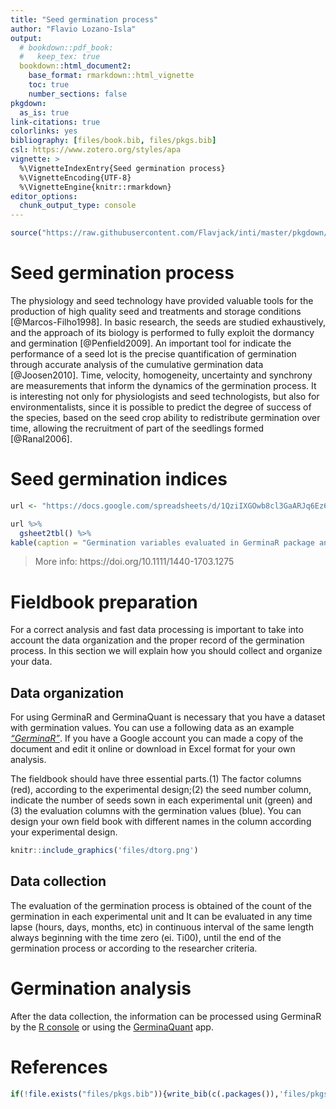 ```yaml
---
title: "Seed germination process"
author: "Flavio Lozano-Isla"
output:
  # bookdown::pdf_book:
  #   keep_tex: true
  bookdown::html_document2:
    base_format: rmarkdown::html_vignette
    toc: true
    number_sections: false
pkgdown:
  as_is: true
link-citations: true
colorlinks: yes
bibliography: [files/book.bib, files/pkgs.bib]
csl: https://www.zotero.org/styles/apa
vignette: >
  %\VignetteIndexEntry{Seed germination process}
  %\VignetteEncoding{UTF-8}
  %\VignetteEngine{knitr::rmarkdown}
editor_options: 
  chunk_output_type: console
---
```


```r
source("https://raw.githubusercontent.com/Flavjack/inti/master/pkgdown/favicon/docs.r")
```

# Seed germination process

The physiology and seed technology have provided valuable tools for the production of high quality seed and treatments and storage conditions [@Marcos-Filho1998]. In basic research, the seeds are studied exhaustively, and the approach of its biology is performed to fully exploit the dormancy and germination [@Penfield2009]. An important tool for indicate the performance of a seed lot is the precise quantification of germination through accurate analysis of the cumulative germination data [@Joosen2010]. Time, velocity, homogeneity, uncertainty and synchrony are measurements that inform the dynamics of the germination process. It is interesting not only for physiologists and seed technologists, but also for environmentalists, since it is possible to predict the degree of success of the species, based on the seed crop ability to redistribute germination over time, allowing the recruitment of part of the seedlings formed [@Ranal2006].

# Seed germination indices

```r
url <- "https://docs.google.com/spreadsheets/d/1QziIXGOwb8cl3GaARJq6Ez6aU7vND_UHKJnFcAKx0VI/edit#gid=783977038"

url %>% 
  gsheet2tbl() %>% 
kable(caption = "Germination variables evaluated in GerminaR package and limits according to Ranal and Santana (2006), where $n_i$ is the number of seeds germinated in $i^{th}$ time; and $k$ is the last day of the evaluation process for germination")
```

> More info: https://doi.org/10.1111/1440-1703.1275

# Fieldbook preparation

For a correct analysis and fast data processing is important to take into account the data organization and the proper record of the germination process. In this section we will explain how you should collect and organize your data.

## Data organization

For using GerminaR and GerminaQuant is necessary that you have a dataset with germination values. You can use a following data as an example [*"GerminaR"*](https://docs.google.com/spreadsheets/d/1QziIXGOwb8cl3GaARJq6Ez6aU7vND_UHKJnFcAKx0VI/edit?usp=sharing). If you have a Google account you can made a copy of the document and edit it online or download in Excel format for your own analysis.

The fieldbook should have three essential parts.(1) The factor columns (red), according to the experimental design;(2) the seed number column, indicate the number of seeds sown in each experimental unit (green) and (3) the evaluation columns with the germination values (blue). You can design your own field book with different names in the column according your experimental design.

```r
knitr::include_graphics('files/dtorg.png')
```

## Data collection

The evaluation of the germination process is obtained of the count of the germination in each experimental unit and It can be evaluated in any time lapse (hours, days, months, etc) in continuous interval of the same length always beginning with the time zero (ei. Ti00), until the end of the germination process or according to the researcher criteria.

# Germination analysis

After the data collection, the information can be processed using GerminaR by the [R console](https://germinar.inkaverse.com/articles/GerminaR) or using the [GerminaQuant](https://germinar.inkaverse.com/articles/GerminaQuant) app. 

# References {-}

<div id="refs"></div>

```r
if(!file.exists("files/pkgs.bib")){write_bib(c(.packages()),'files/pkgs.bib')}
```
